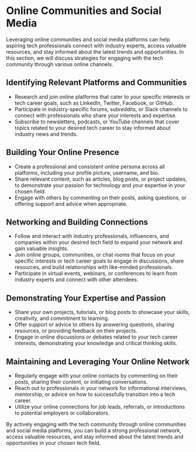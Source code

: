 # Online Communities and Social Media

Leveraging online communities and social media platforms can help aspiring tech professionals connect with industry experts,
access valuable resources, and stay informed about the latest trends and opportunities. In this section, we will discuss
strategies for engaging with the tech community through various online channels.

## Identifying Relevant Platforms and Communities

- Research and join online platforms that cater to your specific interests or tech career goals, such as LinkedIn, Twitter,
  Facebook, or GitHub.
- Participate in industry-specific forums, subreddits, or Slack channels to connect with professionals who share your
  interests and expertise.
- Subscribe to newsletters, podcasts, or YouTube channels that cover topics related to your desired tech career to stay
  informed about industry news and trends.

## Building Your Online Presence

- Create a professional and consistent online persona across all platforms, including your profile picture, username,
  and bio.
- Share relevant content, such as articles, blog posts, or project updates, to demonstrate your passion for technology
  and your expertise in your chosen field.
- Engage with others by commenting on their posts, asking questions, or offering support and advice when appropriate.

## Networking and Building Connections

- Follow and interact with industry professionals, influencers, and companies within your desired tech field to expand
  your network and gain valuable insights.
- Join online groups, communities, or chat rooms that focus on your specific interests or tech career goals to engage
  in discussions, share resources, and build relationships with like-minded professionals.
- Participate in virtual events, webinars, or conferences to learn from industry experts and connect with other attendees.

## Demonstrating Your Expertise and Passion

- Share your own projects, tutorials, or blog posts to showcase your skills, creativity, and commitment to learning.
- Offer support or advice to others by answering questions, sharing resources, or providing feedback on their projects.
- Engage in online discussions or debates related to your tech career interests, demonstrating your knowledge and critical
  thinking skills.

## Maintaining and Leveraging Your Online Network

- Regularly engage with your online contacts by commenting on their posts, sharing their content, or initiating
  conversations.
- Reach out to professionals in your network for informational interviews, mentorship, or advice on how to successfully
  transition into a tech career.
- Utilize your online connections for job leads, referrals, or introductions to potential employers or collaborators.

By actively engaging with the tech community through online communities and social media platforms, you can build a strong
professional network, access valuable resources, and stay informed about the latest trends and opportunities in your chosen
tech field.
